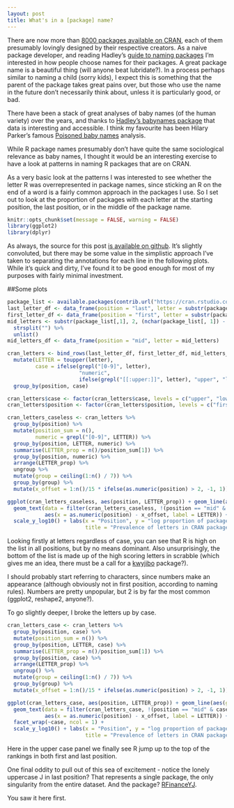 ```yaml
---
layout: post
title: What's in a [package] name?
---
```


There are now more than [8000 packages available on CRAN](https://cran.r-project.org/web/packages/available_packages_by_name.html), each of them presumably lovingly designed by their respective creators. As a naive package developer, and reading Hadley's [guide to naming packages](http://r-pkgs.had.co.nz/package.html) I'm interested in how people choose names for their packages. A great package name is a beautiful thing (will anyone beat lubridate?). In a process perhaps similar to naming a child (sorry kids), I expect this is something that the parent of the package takes great pains over, but those who use the name in the future don't necessarily think about, unless it is particularly good, or bad. 

There have been a stack of great analyses of baby names (of the human variety) over the years, and thanks to [Hadley's babynames package](https://github.com/hadley/babynames) that data is interesting and accessible. I think my favourite has been Hilary Parker's famous [Poisoned baby names](https://hilaryparker.com/2013/01/30/hilary-the-most-poisoned-baby-name-in-us-history/) analysis.

While R package names presumably don't have quite the same sociological relevance as baby names, I thought it would be an interesting exercise to have a look at patterns in naming R packages that are on CRAN. 

As a very basic look at the patterns I was interested to see whether the letter R was overrepresented in package names, since sticking an R on the end of a word is a fairly common approach in the packages I use. So I set out to look at the proportion of packages with each letter at the starting position, the last position, or in the middle of the package name.

```r
knitr::opts_chunk$set(message = FALSE, warning = FALSE)
library(ggplot2)
library(dplyr)
```

As always, the source for this post [is available on github](https://github.com/alexwhan/alexwhan.github.io/blob/master/_source/2016-04-19-package-names.Rmd). It's slightly convoluted, but there may be some value in the simplistic approach I've taken to separating the annotations for each line in the following plots. While it's quick and dirty, I've found it to be good enough for most of my purposes with fairly minimal investment.

##Some plots  


```r
package_list <- available.packages(contrib.url("https://cran.rstudio.com"))
last_letter_df <- data_frame(position = "last", letter = substr(package_list[,1], nchar(package_list[, 1]), nchar(package_list[, 1])))
first_letter_df <- data_frame(position = "first", letter = substr(package_list[,1], 1, 1))
mid_letters <- substr(package_list[,1], 2, (nchar(package_list[, 1]) - 1)) %>% 
  strsplit("") %>% 
  unlist()
mid_letters_df <- data_frame(position = "mid", letter = mid_letters)

cran_letters <- bind_rows(last_letter_df, first_letter_df, mid_letters_df) %>% 
  mutate(LETTER = toupper(letter),
         case = ifelse(grepl("[0-9]", letter), 
                       "numeric", 
                       ifelse(grepl("[[:upper:]]", letter), "upper", "lower"))) %>% 
  group_by(position, case)

cran_letters$case <- factor(cran_letters$case, levels = c("upper", "lower", "numeric"))
cran_letters$position <- factor(cran_letters$position, levels = c("first", "mid", "last"))

cran_letters_caseless <- cran_letters %>% 
  group_by(position) %>% 
  mutate(position_sum = n(),
         numeric = grepl("[0-9]", LETTER)) %>% 
  group_by(position, LETTER, numeric) %>% 
  summarise(LETTER_prop = n()/position_sum[1]) %>% 
  group_by(position, numeric) %>% 
  arrange(LETTER_prop) %>% 
  ungroup %>% 
  mutate(group = ceiling(1:n() / 7)) %>% 
  group_by(group) %>% 
  mutate(x_offset = 1:n()/15 * ifelse(as.numeric(position) > 2, -1, 1)) 

ggplot(cran_letters_caseless, aes(position, LETTER_prop)) + geom_line(aes(group = LETTER), alpha = 0.5) +
  geom_text(data = filter(cran_letters_caseless, !(position == "mid" & !numeric)), 
            aes(x = as.numeric(position) - x_offset, label = LETTER)) +
  scale_y_log10() + labs(x = "Position", y = "log proportion of packages with letter",
                         title = "Prevalence of letters in CRAN package names")
```

Looking firstly at letters regardless of case, you can see that R is high on the list in all positions, but by no means dominant. Also unsurprisingly, the bottom of the list is made up of the high scoring letters in scrabble (which gives me an idea, there must be a call for a [kwyjibo](http://www.imdb.com/title/tt0756593/quotes) package?). 

I should probably start referring to characters, since numbers make an appearance (although obviously not in first position, according to naming rules). Numbers are pretty unpopular, but 2 is by far the most common (ggplot2, reshape2, anyone?).

To go slightly deeper, I broke the letters up by case.


```r
cran_letters_case <- cran_letters %>% 
  group_by(position, case) %>% 
  mutate(position_sum = n()) %>% 
  group_by(position, LETTER, case) %>% 
  summarise(LETTER_prop = n()/position_sum[1]) %>% 
  group_by(position, case) %>% 
  arrange(LETTER_prop) %>% 
  ungroup() %>% 
  mutate(group = ceiling(1:n() / 7)) %>% 
  group_by(group) %>% 
  mutate(x_offset = 1:n()/15 * ifelse(as.numeric(position) > 2, -1, 1)) 

ggplot(cran_letters_case, aes(position, LETTER_prop)) + geom_line(aes(group = LETTER), alpha = 0.5) +
  geom_text(data = filter(cran_letters_case, !(position == "mid" & case != "numeric")), 
            aes(x = as.numeric(position) - x_offset, label = LETTER)) +
  facet_wrap(~case, ncol = 1) +
  scale_y_log10() + labs(x = "Position", y = "log proportion of packages with letter", 
                         title = "Prevalence of letters in CRAN package names by case")
```

Here in the upper case panel we finally see R jump up to the top of the rankings in both first and last position.

One final oddity to pull out of this sea of excitement - notice the lonely uppercase J in last position? That represents a single package, the only singularity from the entire dataset. And the package? [RFinanceYJ](https://cran.r-project.org/web/packages/RFinanceYJ/RFinanceYJ.pdf). 

You saw it here first.